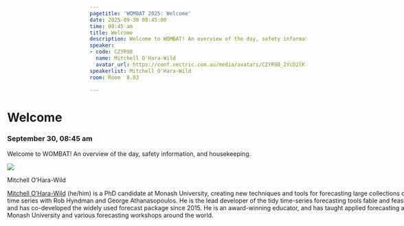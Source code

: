 ```yaml
---
pagetitle: 'WOMBAT 2025: Welcome'
date: 2025-09-30 08:45:00
time: 08:45 am
title: Welcome
description: Welcome to WOMBAT! An overview of the day, safety information, and housekeeping.
speaker:
- code: CZYR98
  name: Mitchell O'Hara-Wild
  avatar_url: https://conf.nectric.com.au/media/avatars/CZYR98_2YcD2lK.jpg
speakerlist: Mitchell O'Hara-Wild
room: Room  8.03

---
```


:::::: {.grid style="width: 100vw;  transform: translateX(-20%);"}
::: {#sponsors_banner .g-col-12 .title}
# Welcome

### September 30, 08:45 am
:::

::: {.g-col-12 .full_text_block style="min-width: 640px; max-width:1080px; margin: 0 auto"}

Welcome to WOMBAT! An overview of the day, safety information, and housekeeping.






:::::: speaker
::: speaker-header
![](https://conf.nectric.com.au/media/avatars/CZYR98_2YcD2lK.jpg)
:::

::: speaker-name
Mitchell O'Hara-Wild
:::

::: speaker-bio
[Mitchell O’Hara-Wild](https://mitchelloharawild.com/) (he/him) is a PhD candidate at Monash University, creating new techniques and tools for forecasting large collections of time series with Rob Hyndman and George Athanasopoulos. He is the lead developer of the tidy time-series forecasting tools fable and feasts, and has co-developed the widely used forecast package since 2015. He is an award-winning educator, and has taught applied forecasting at Monash University and various forecasting workshops around the world.
:::
::::::


:::

<div>

</div>
::::::

```{=html}
<style>
#title-block-header {
display: none !important;
}
</style>
```
